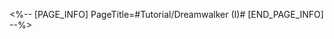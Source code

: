 <%-- [PAGE_INFO]
PageTitle=#Tutorial/Dreamwalker (I)#
[END_PAGE_INFO] --%>
{{Tutorial
|sort      = 606601
|title     = Dreamwalker (I)
|subtitle  = 
|type      = 
|about     = 
|image1    = Tutorial Dreamwalker (I) 1.png{{subst:void|<!--$UPLOAD:<<SpriteOutput/TutorialPic/TutorialPage_606601.png>-<Tutorial Dreamwalker (I) 1.png>-<Tutorial Files>>-->}}
|text1     = Approach {{Color|h|nobold=1|Bubble Tower and interact with it}} to obtain {{Color|h|nobold=1|Bubble Charges}}.
}}